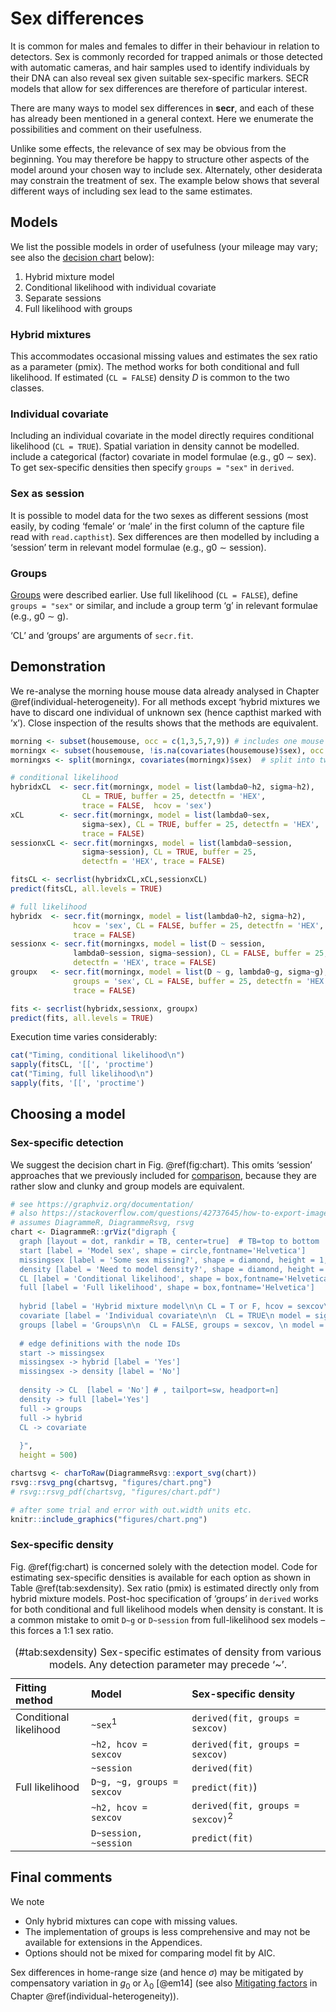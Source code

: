 # Sex differences {#sex}

It is common for males and females to differ in their behaviour in relation to detectors. Sex is commonly recorded for trapped animals or those detected with automatic cameras, and hair samples used to identify individuals by their DNA can also reveal sex given suitable sex-specific markers. SECR models that allow for sex differences are therefore of particular interest.

There are many ways to model sex differences in **secr**, and each of these has already been mentioned in a general context. Here we enumerate the possibilities and comment on their usefulness.

Unlike some effects, the relevance of sex may be obvious from the beginning. You may therefore be happy to structure other aspects of the model around your chosen way to include sex. Alternately, other desiderata may constrain the treatment of sex. The example below shows that several different ways of including sex lead to the same estimates.

## Models 

We list the possible models in order of usefulness (your mileage may vary; see also the [decision chart](#decisionchart) below):

1. Hybrid mixture model
2. Conditional likelihood with individual covariate
3. Separate sessions
4. Full likelihood with groups

### Hybrid mixtures

This accommodates occasional missing values and estimates the sex ratio as a parameter (pmix). The method works for both conditional and full likelihood. If estimated (`CL = FALSE`) density $D$ is common to the two classes.

### Individual covariate

Including an individual covariate in the model directly requires conditional likelihood (`CL = TRUE`). Spatial variation in density cannot be modelled. include a categorical (factor) covariate in model formulae (e.g., g0 $\sim$
  sex). To get sex-specific densities then specify `groups = "sex"` in `derived`.

### Sex as session

It is possible to model data for the two sexes as different sessions (most easily, by coding 'female' or 'male' in the first column of the capture file read with `read.capthist`). Sex differences are then modelled by including a 'session' term in relevant model formulae (e.g., g0 $\sim$ session).

### Groups

[Groups](#groups) were described earlier. Use full likelihood (`CL = FALSE`), define `groups = "sex"` or similar, and include a group term 'g' in relevant formulae (e.g., g0 $\sim$ g).

'CL' and 'groups' are arguments of `secr.fit`. 

## Demonstration {#demonstration}

We re-analyse the morning house mouse data already analysed in Chapter \@ref(individual-heterogeneity). For all methods except 'hybrid mixtures we have to discard one individual of unknown sex (hence capthist marked with 'x'). Close inspection of the results shows that the methods are equivalent.

```r
morning <- subset(housemouse, occ = c(1,3,5,7,9)) # includes one mouse with sex unknown
morningx <- subset(housemouse, !is.na(covariates(housemouse)$sex), occ = c(1,3,5,7,9))
morningxs <- split(morningx, covariates(morningx)$sex)  # split into two sessions
```

```r
# conditional likelihood
hybridxCL  <- secr.fit(morningx, model = list(lambda0~h2, sigma~h2),
                CL = TRUE, buffer = 25, detectfn = 'HEX', 
                trace = FALSE,  hcov = 'sex')
xCL        <- secr.fit(morningx, model = list(lambda0~sex, 
                sigma~sex), CL = TRUE, buffer = 25, detectfn = 'HEX', 
                trace = FALSE)
sessionxCL <- secr.fit(morningxs, model = list(lambda0~session, 
                sigma~session), CL = TRUE, buffer = 25, 
                detectfn = 'HEX', trace = FALSE)
```

```r
fitsCL <- secrlist(hybridxCL,xCL,sessionxCL)
predict(fitsCL, all.levels = TRUE)
```

```r
# full likelihood
hybridx  <- secr.fit(morningx, model = list(lambda0~h2, sigma~h2), 
              hcov = 'sex', CL = FALSE, buffer = 25, detectfn = 'HEX', 
              trace = FALSE)
sessionx <- secr.fit(morningxs, model = list(D ~ session, 
              lambda0~session, sigma~session), CL = FALSE, buffer = 25,
              detectfn = 'HEX', trace = FALSE)
groupx   <- secr.fit(morningx, model = list(D ~ g, lambda0~g, sigma~g), 
              groups = 'sex', CL = FALSE, buffer = 25, detectfn = 'HEX', 
              trace = FALSE)
```

```r
fits <- secrlist(hybridx,sessionx, groupx)
predict(fits, all.levels = TRUE)
```

Execution time varies considerably:

```r
cat("Timing, conditional likelihood\n")
sapply(fitsCL, '[[', 'proctime')
cat("Timing, full likelihood\n")
sapply(fits, '[[', 'proctime')
```

## Choosing a model {#decisionchart}

### Sex-specific detection

We suggest the decision chart in Fig. \@ref(fig:chart). This omits 'session' approaches that we previously included for [comparison](#demonstration), because they are rather slow and clunky and group models are equivalent.

```r
# see https://graphviz.org/documentation/
# also https://stackoverflow.com/questions/42737645/how-to-export-images-of-diagrammer-in-r
# assumes DiagrammeR, DiagrammeRsvg, rsvg
chart <- DiagrammeR::grViz("digraph {
  graph [layout = dot, rankdir = TB, center=true]  # TB=top to bottom
  start [label = 'Model sex', shape = circle,fontname='Helvetica']
  missingsex [label = 'Some sex missing?', shape = diamond, height = 1,fontname='Helvetica']
  density [label = 'Need to model density?', shape = diamond, height = 1,fontname='Helvetica']
  CL [label = 'Conditional likelihood', shape = box,fontname='Helvetica']
  full [label = 'Full likelihood', shape = box,fontname='Helvetica']
  
  hybrid [label = 'Hybrid mixture model\n\n CL = T or F, hcov = sexcov\n model = sigma~h2 etc.', shape = oval, width=3,fontname='Helvetica']
  covariate [label = 'Individual covariate\n\n  CL = TRUE\n model = sigma~sex etc.', shape = oval, width=3,fontname='Helvetica']
  groups [label = 'Groups\n\n  CL = FALSE, groups = sexcov, \n model = sigma~g etc.', shape = oval, width=3,fontname='Helvetica']
  
  # edge definitions with the node IDs
  start -> missingsex
  missingsex -> hybrid [label = 'Yes']
  missingsex -> density [label = 'No']
  
  density -> CL  [label = 'No'] # , tailport=sw, headport=n]
  density -> full [label='Yes']
  full -> groups
  full -> hybrid
  CL -> covariate
  
  }",
  height = 500)

chartsvg <- charToRaw(DiagrammeRsvg::export_svg(chart))
rsvg::rsvg_png(chartsvg, "figures/chart.png")
# rsvg::rsvg_pdf(chartsvg, "figures/chart.pdf")  
```

```r
# after some trial and error with out.width units etc.
knitr::include_graphics("figures/chart.png")
```

### Sex-specific density

Fig. \@ref(fig:chart) is concerned solely with the detection model. Code for estimating sex-specific densities is available for each option as shown in Table \@ref(tab:sexdensity). Sex ratio (pmix) is estimated directly only from hybrid mixture models. Post-hoc specification of 'groups' in `derived` works for both conditional and full likelihood models when density is constant. It is a common mistake to omit `D~g` or `D~session` from full-likelihood sex models -- this forces a 1:1 sex ratio.

Table: (\#tab:sexdensity) Sex-specific estimates of density from various models. Any detection parameter may precede '~'.

| Fitting method | Model | Sex-specific density |
|:-----------|:---------------|:---------------------|
| Conditional likelihood | `~sex`^1^ | `derived(fit, groups = sexcov)` |
|                        | `~h2, hcov = sexcov` | `derived(fit, groups = sexcov)` | 
|                        | `~session` | `derived(fit)` | 
| Full likelihood        | `D~g, ~g, groups = sexcov` | `predict(fit)`)
|                        | `~h2, hcov = sexcov` | `derived(fit, groups = sexcov)`^2^ | 
|                        | `D~session, ~session` | `predict(fit)` | 

## Final comments

We note

* Only hybrid mixtures can cope with missing values.
* The implementation of groups is less comprehensive and may not be available for extensions in the Appendices.
* Options should not be mixed for comparing model fit by AIC.

Sex differences in home-range size (and hence $\sigma$) may be mitigated by compensatory variation in $g_0$ or $\lambda_0$ [@em14] (see also [Mitigating factors](#mitigation) in Chapter \@ref(individual-heterogeneity)).

<!-- cf Greg Distiller post -->